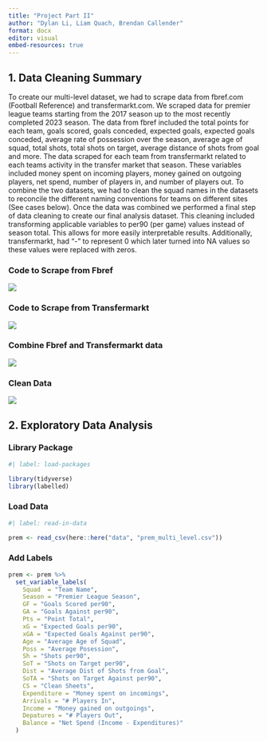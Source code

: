 ```yaml
---
title: "Project Part II"
author: "Dylan Li, Liam Quach, Brendan Callender"
format: docx
editor: visual
embed-resources: true
---
```


## 1. Data Cleaning Summary

To create our multi-level dataset, we had to scrape data from fbref.com (Football Reference) and transfermarkt.com. We scraped data for premier league teams starting from the 2017 season up to the most recently completed 2023 season. The data from fbref included the total points for each team, goals scored, goals conceded, expected goals, expected goals conceded, average rate of possession over the season, average age of squad, total shots, total shots on target, average distance of shots from goal and more. The data scraped for each team from transfermarkt related to each teams activity in the transfer market that season. These variables included money spent on incoming players, money gained on outgoing players, net spend, number of players in, and number of players out. To combine the two datasets, we had to clean the squad names in the datasets to reconcile the different naming conventions for teams on different sites (See cases below). Once the data was combined we performed a final step of data cleaning to create our final analysis dataset. This cleaning included transforming applicable variables to per90 (per game) values instead of season total. This allows for more easily interpretable results. Additionally, transfermarkt, had "-" to represent 0 which later turned into NA values so these values were replaced with zeros.

### Code to Scrape from Fbref

![](images/fbref_scrape.png)

### Code to Scrape from Transfermarkt

![](images/scrape_transfermarkt.png)

### Combine Fbref and Transfermarkt data

![](images/combine_data.png)

### Clean Data

![](images/data_clean_2.png)

## 2. Exploratory Data Analysis

### Library Package

```r
#| label: load-packages

library(tidyverse)
library(labelled)
```

### Load Data

```r
#| label: read-in-data

prem <- read_csv(here::here("data", "prem_multi_level.csv"))
```

### Add Labels

```r
prem <- prem %>%
  set_variable_labels(
    Squad  = "Team Name",
    Season = "Premier League Season",
    GF = "Goals Scored per90",
    GA = "Goals Against per90",
    Pts = "Point Total",
    xG = "Expected Goals per90",
    xGA = "Expected Goals Against per90", 
    Age = "Average Age of Squad",
    Poss = "Average Posession",
    Sh = "Shots per90",
    SoT = "Shots on Target per90",
    Dist = "Average Dist of Shots from Goal",
    SoTA = "Shots on Target Against per90",
    CS = "Clean Sheets",
    Expenditure = "Money spent on incomings",
    Arrivals = "# Players In",
    Income = "Money gained on outgoings",
    Depatures = "# Players Out",
    Balance = "Net Spend (Income - Expenditures)"
  )
```
